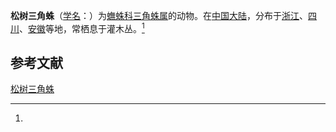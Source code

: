 {{noteTA|G1=LS}}
{{Speciesbox
| name = 松树三角蛛
| status = 
| status_system = 
| image = Hyptiotes paradoxus 01.JPG
| genus = Hyptiotes
| species = paradoxus
| authority = ({{le|卡爾·路德維希·科赫|Carl Ludwig Koch|Koch}}, 1834)<ref name='id12911'>{{cite web| url =http://www.bioinfo.cn/db05/BjdwSpecies.php?action=view&id=12911| title =松树三角蛛| work =《中国动物物种编目数据库》| publisher =中国科学院微生物研究所| author =中国科学院动物研究所| accessdate =2009-04-28| deadurl =yes| archiveurl =https://web.archive.org/web/20160305035538/http://www.bioinfo.cn/db05/BjdwSpecies.php?action=view&id=12911| archivedate =2016-03-05}}</ref>
}}

'''松树三角蛛'''（[[学名|学名]]：{{lang|la|''Hyptiotes paradoxus''}}）为[[蟱蛛科|蟱蛛科]][[三角蛛属|三角蛛属]]的动物。在[[中国大陆|中国大陆]]，分布于[[浙江|浙江]]、[[四川|四川]]、[[安徽|安徽]]等地，常栖息于灌木丛。<ref name='id12911'/>

== 参考文献 ==
{{reflist}}

{{Wikispecies|Hyptiotes paradoxus}}
{{Taxonbar|from=Q1257494}}

[[Category:三角蛛属|松树三角蛛]]


{{蜘蛛小作品}}